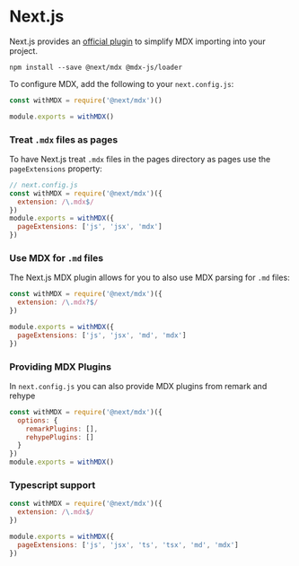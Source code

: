 # Next.js

Next.js provides an [official plugin][next-plugin] to simplify MDX importing
into your project.

```shell
npm install --save @next/mdx @mdx-js/loader
```

To configure MDX, add the following to your `next.config.js`:

```js
const withMDX = require('@next/mdx')()

module.exports = withMDX()
```

### Treat `.mdx` files as pages

To have Next.js treat `.mdx` files in the pages directory as pages use the `pageExtensions` property:

```js
// next.config.js
const withMDX = require('@next/mdx')({
  extension: /\.mdx$/
})
module.exports = withMDX({
  pageExtensions: ['js', 'jsx', 'mdx']
})
```

### Use MDX for `.md` files

The Next.js MDX plugin allows for you to also use MDX parsing for `.md` files:

```js
const withMDX = require('@next/mdx')({
  extension: /\.mdx?$/
})

module.exports = withMDX({
  pageExtensions: ['js', 'jsx', 'md', 'mdx']
})
```

### Providing MDX Plugins

In `next.config.js` you can also provide MDX plugins from remark and rehype

```js
const withMDX = require('@next/mdx')({
  options: {
    remarkPlugins: [],
    rehypePlugins: []
  }
})
module.exports = withMDX()
```

### Typescript support

```js
const withMDX = require('@next/mdx')({
  extension: /\.mdx$/
})

module.exports = withMDX({
  pageExtensions: ['js', 'jsx', 'ts', 'tsx', 'md', 'mdx']
})
```

[next-plugin]: https://github.com/vercel/next.js/tree/canary/packages/next-mdx
